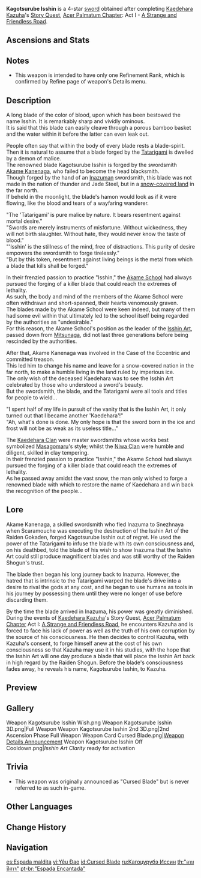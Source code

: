 {{About|the obtainable weapon|the versions of this weapon that appear in quests|Prized Isshin Blade (Awakened)|and|Prized Isshin Blade (Shattered)}}
{{Weapon Infobox
|id             = 
|image          = <gallery>
Weapon Kagotsurube Isshin.png|Base
Weapon Kagotsurube Isshin 2nd.png|2nd Ascension
</gallery>
|type           = Sword
|rarity         = 4
|base_atk       = 42
|2nd_stat_type  = ATK
|2nd_stat       = 9%
|series         = 
|releaseDate    = 
|obtain         = Quests
|quest          = Ere the End, a Glance Back
|passive        = Isshin Art Clarity
|effect         = When a Normal, Charged, or Plunging Attack hits an opponent, it will whip up a Hewing Gale, dealing AoE DMG equal to 180% of ATK and increasing ATK by 15% for 8s. This effect can be triggered once every 8s.
|maxrank        = 1
|eff_att1       = AoE
|eff_att2       = Physical DMG
|eff_att3       = ATK
}}
{{Description|This famed blade was born in a nation to the far north. But in the name of "Isshin," it was stained with many a dark deed on its home-bound journey.}}
'''Kagotsurube Isshin''' is a 4-star [[sword]] obtained after completing [[Kaedehara Kazuha]]'s [[Story Quest]], [[Acer Palmatum Chapter]]: Act I - [[A Strange and Friendless Road]].

==Ascensions and Stats==
{{Weapon Ascensions and Stats
|ascendMat1 = Mask of the Wicked Lieutenant
|ascendMat2 = Mask of the Tiger's Bite
|ascendMat3 = Mask of the One-Horned
|ascendMat4 = Mask of the Kijin
|bossMat1   = Gloomy Statuette
|bossMat2   = Dark Statuette
|bossMat3   = Deathly Statuette
|commonMat1 = Spectral Husk
|commonMat2 = Spectral Heart
|commonMat3 = Spectral Nucleus
}}

==Notes==
* This weapon is intended to have only one Refinement Rank, which is confirmed by Refine page of weapon's Details menu.

==Description==
A long blade of the color of blood, upon which has been bestowed the name Isshin. It is remarkably sharp and vividly ominous.<br />
It is said that this blade can easily cleave through a porous bamboo basket and the water within it before the latter can even leak out.

People often say that within the body of every blade rests a blade-spirit.<br />
Then it is natural to assume that a blade forged by the [[Tatarigami]] is dwelled by a demon of malice.<br />
The renowned blade Kagotsurube Isshin is forged by the swordsmith [[Akame Kanenaga]], who failed to become the head blacksmith.<br />
Though forged by the hand of an [[Inazuma]]n swordsmith, this blade was not made in the nation of thunder and Jade Steel, but in a [[Snezhnaya|snow-covered land]] in the far north.<br />
If beheld in the moonlight, the blade's hamon would look as if it were flowing, like the blood and tears of a wayfaring wanderer.

"The 'Tatarigami' is pure malice by nature. It bears resentment against mortal desire."<br />
"Swords are merely instruments of misfortune. Without wickedness, they will not birth slaughter. Without hate, they would never know the taste of blood."<br />
"'Isshin' is the stillness of the mind, free of distractions. This purity of desire empowers the swordsmith to forge tirelessly."<br />
"But by this token, resentment against living beings is the metal from which a blade that kills shall be forged."

In their frenzied passion to practice "Isshin," the [[Akame School]] had always pursued the forging of a killer blade that could reach the extremes of lethality.<br />
As such, the body and mind of the members of the Akame School were often withdrawn and short-spanned, their hearts venomously graven.<br />
The blades made by the Akame School were keen indeed, but many of them had some evil within that ultimately led to the school itself being regarded by the authorities as "undesirable."<br />
For this reason, the Akame School's position as the leader of the [[Isshin Art]], passed down from [[Akame Mitsunaga|Mitsunaga]], did not last three generations before being rescinded by the authorities.

After that, Akame Kanenaga was involved in the Case of the Eccentric and committed treason.<br />
This led him to change his name and leave for a snow-covered nation in the far north, to make a humble living in the land ruled by imperious ice.<br />
The only wish of the deceased Kaedehara was to see the Isshin Art celebrated by those who understood a sword's beauty.<br />
But the swordsmith, the blade, and the Tatarigami were all tools and titles for people to wield...

"I spent half of my life in pursuit of the vanity that is the Isshin Art, it only turned out that I became another 'Kaedehara'!"<br />
"Ah, what's done is done. My only hope is that the sword born in the ice and frost will not be as weak as its useless title..."

The [[Kaedehara Clan]] were master swordsmiths whose works best symbolized [[Futsu Masayoshi|Masagomaru]]'s style; whilst the [[Niwa Clan]] were humble and diligent, skilled in clay tempering.<br />
In their frenzied passion to practice "Isshin," the Akame School had <!--
text shows like this with a random extra line break in archive
-->always pursued the forging of a killer blade that could reach the extremes of lethality.<br />
As he passed away amidst the vast snow, the man only wished to forge a renowned blade with which to restore the name of Kaedehara and win back the recognition of the people...
<!--
==Lore==
-->

==Lore==
Akame Kanenaga, a skilled swordsmith who fled Inazuma to Snezhnaya when Scaramouche was executing the destruction of the Isshin Art of the Raiden Gokaden, forged Kagotsurube Isshin out of regret. He used the power of the Tatarigami to infuse the blade with its own consciousness and, on his deathbed, told the blade of his wish to show Inazuma that the Isshin Art could still produce magnificent blades and was still worthy of the Raiden Shogun's trust.

The blade then began his long journey back to Inazuma. However, the hatred that is intrinsic to the Tatarigami warped the blade's drive into a desire to rival the gods at any cost, and he began to use humans as tools in his journey by possessing them until they were no longer of use before discarding them.

By the time the blade arrived in Inazuma, his power was greatly diminished. During the events of [[Kaedehara Kazuha]]'s Story Quest, [[Acer Palmatum Chapter]] Act I: [[A Strange and Friendless Road]], he encounters Kazuha and is forced to face his lack of power as well as the truth of his own corruption by the source of his consciousness. He then decides to control Kazuha, with Kazuha's consent, to forge himself anew at the cost of his own consciousness so that Kazuha may use it in his studies, with the hope that the Isshin Art will one day produce a blade that will place the Isshin Art back in high regard by the Raiden Shogun. Before the blade's consciousness fades away, he reveals his name, Kagotsurube Isshin, to Kazuha.

==Preview==
{{Preview
|file1=Weapon Kagotsurube Isshin Passive
}}

==Gallery==
<gallery hideaddbutton="true" captionalign="center">
Weapon Kagotsurube Isshin Wish.png
Weapon Kagotsurube Isshin 3D.png|Full Weapon
Weapon Kagotsurube Isshin 2nd 3D.png|2nd Ascension Phase Full Weapon
Weapon Card Cursed Blade.png|[https://twitter.com/GenshinImpact/status/1545981136664395777 Weapon Details Announcement]
Weapon Kagotsurube Isshin Off Cooldown.png|''Isshin Art Clarity'' ready for activation
</gallery>

==Trivia==
* This weapon was originally announced as "Cursed Blade" but is never referred to as such in-game.

==Other Languages==
{{Other Languages|default_hidden=1
|en      = Kagotsurube Isshin
|zhs     = 笼钓瓶一心
|zhs_rm  = Lóngdiàopíng Yīxīn
|zht     = 籠釣瓶一心
|zht_rm  = Lóngdiàopíng Yīxīn
|ja      = 籠釣瓶一心
|ja_rm   = Kagotsurube Isshin
|ko      = 카고츠루베 잇신
|ko_rm   = Kagocheurube Itsin
|es      = Kagotsurube Isshin
|fr      = Kagotsurube Isshin
|ru      = Кагоцурубэ Иссин
|th      = Kagotsurube Isshin
|vi      = Kagotsurube Isshin
|de      = Kagotsurube Isshin
|pt      = Kagotsurube Isshin
}}

==Change History==
{{Change History|2.8}}

==Navigation==
{{Weapon Navbox|type=Swords}}

[[es:Espada maldita]]
[[vi:Yêu Đao]]
[[id:Cursed Blade]]
[[ru:Кагоцурубэ Иссин]]
[[th:"ดาบปีศาจ"]]
[[pt-br:"Espada Encantada"]]